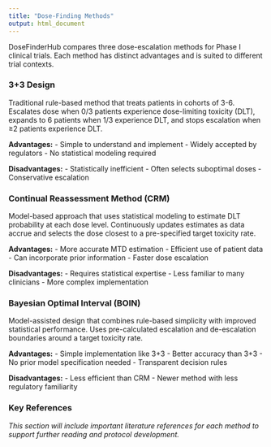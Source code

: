 ```yaml
---
title: "Dose-Finding Methods"
output: html_document
---
```


DoseFinderHub compares three dose-escalation methods for Phase I clinical trials. Each method has distinct advantages and is suited to different trial contexts.

### 3+3 Design

Traditional rule-based method that treats patients in cohorts of 3-6. Escalates dose when 0/3 patients experience dose-limiting toxicity (DLT), expands to 6 patients when 1/3 experience DLT, and stops escalation when ≥2 patients experience DLT.

**Advantages:**
- Simple to understand and implement
- Widely accepted by regulators
- No statistical modeling required

**Disadvantages:**
- Statistically inefficient
- Often selects suboptimal doses
- Conservative escalation

### Continual Reassessment Method (CRM)

Model-based approach that uses statistical modeling to estimate DLT probability at each dose level. Continuously updates estimates as data accrue and selects the dose closest to a pre-specified target toxicity rate.

**Advantages:**
- More accurate MTD estimation
- Efficient use of patient data
- Can incorporate prior information
- Faster dose escalation

**Disadvantages:**
- Requires statistical expertise
- Less familiar to many clinicians
- More complex implementation

### Bayesian Optimal Interval (BOIN)

Model-assisted design that combines rule-based simplicity with improved statistical performance. Uses pre-calculated escalation and de-escalation boundaries around a target toxicity rate.

**Advantages:**
- Simple implementation like 3+3
- Better accuracy than 3+3
- No prior model specification needed
- Transparent decision rules

**Disadvantages:**
- Less efficient than CRM
- Newer method with less regulatory familiarity

### Key References

*This section will include important literature references for each method to support further reading and protocol development.*

